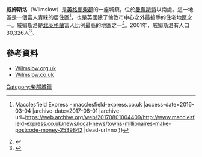 {{Infobox UK place
|country=                  England
|latitude=                 53.325
|longitude=                -2.239
|official_name=            Wilmslow
| population = 30,326
| population_ref =         (2001年普查)<ref name=2001census />
 |unitary_england=         [[東柴郡|東柴郡]]
|lieutenancy_england=      [[柴郡|柴郡]]
|region=                   North West England
|constituency_westminster= [[塔頓_(英國國會選區)|塔頓]]
|post_town=                WILMSLOW
|postcode_district=        SK9
|postcode_area=            SK
|dial_code=                01625
|os_grid_reference=        SJ840810
|static_image=             Coach and Four (10571475896).jpg
|static_image_caption=     The ''Coach and Four'' public house, Wilmslow
|london_distance=
}}
'''威姆斯洛'''（Wilmslow）是[[英格蘭|英格蘭]][[柴郡|柴郡]]的一座城鎮，位於[[曼徹斯特|曼徹斯特]]以南{{convert|11|mi|abbr=on}}處。這一地區是一個富人青睞的居住區<ref name="Ref_">{{Cite web |url=http://www.macclesfield-express.co.uk/news/local-news/towns-millionaires-make-postcode-money-2539842 |title=Town's millionaires make postcode a money magnet {{!}} Macclesfield Express - macclesfield-express.co.uk |access-date=2016-03-04 |archive-date=2017-08-01 |archive-url=https://web.archive.org/web/20170801004409/http://www.macclesfield-express.co.uk/news/local-news/towns-millionaires-make-postcode-money-2539842 |dead-url=no }}</ref>，也是英國除了倫敦市中心之外最搶手的住宅地區之一。威姆斯洛是[[北英格蘭|北英格蘭]]富人比例最高的地區之一<ref name="Ref_a">{{Cite web |url=http://www.macclesfield-express.co.uk/news/local-news/millionaires-road-streets-ahead-price-2534247 |title=road is streets ahead on price |access-date=2016-03-04 |archive-date=2018-01-12 |archive-url=https://web.archive.org/web/20180112121025/http://www.macclesfield-express.co.uk/news/local-news/millionaires-road-streets-ahead-price-2534247 |dead-url=no }}</ref>。2001年，威姆斯洛有人口30,326人<ref name=2001census>{{cite web |title=Wilmslow's official 2001 Census profile |url=http://www.ons.gov.uk/ons/rel/census/census-2001-key-statistics/urban-areas-in-england-and-wales/urban-areas-in-england-and-wales-ks01-usual-resident-population.xls |accessdate=2016-03-04 |archive-date=2012-10-22 |archive-url=https://web.archive.org/web/20121022000531/http://www.ons.gov.uk/ons/rel/census/census-2001-key-statistics/urban-areas-in-england-and-wales/urban-areas-in-england-and-wales-ks01-usual-resident-population.xls |dead-url=no }}</ref>。 
==參考資料==
{{reflist}}
{{commons category|Wilmslow}}
{{Wikivoyage|Wilmslow}}
* [http://www.wilmslow.org.uk Wilmslow.org.uk]{{Wayback|url=http://www.wilmslow.org.uk/ |date=20110716210917 }}
* [http://www.wilmslow.co.uk Wilmslow.co.uk] {{Wayback|url=http://www.wilmslow.co.uk/ |date=20210213220258 }}

[[Category:柴郡城鎮|Category:柴郡城鎮]]